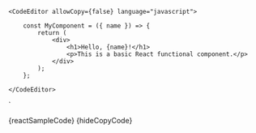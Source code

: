 
    <CodeEditor allowCopy={false} language="javascript">

        const MyComponent = ({ name }) => {
            return (
                <div>
                    <h1>Hello, {name}!</h1>
                    <p>This is a basic React functional component.</p>
                </div>
            );
        };

    </CodeEditor>
`

<Section title="Hiding the Copy Button" contained={true} style={{ paddingTop: 30, paddingLeft: 0 }} border={true}>
	<Preview wrapper={true}>
		<CodeEditor allowCopy={false} language="javascript" >
            {reactSampleCode}
		</CodeEditor>
	</Preview>
	<Snippet language="js">{hideCopyCode}</Snippet>
</Section>

